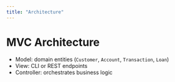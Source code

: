 ```yaml
---
title: "Architecture"
---
```


# MVC Architecture

- Model: domain entities (`Customer`, `Account`, `Transaction`, `Loan`)
- View: CLI or REST endpoints
- Controller: orchestrates business logic
